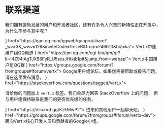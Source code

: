 
<Guide title="联系渠道">

# 联系渠道

我们拥有蓬勃发展的用户和开发者社区，还有许多令人兴奋的新特性正在开发中，
为什么不参与其中呢？

<Cards columns={2}>
  <Card title="Vert.x中国用户组QQ频道" icon={<TencentQQGuild />} href="https://qun.qq.com/qqweb/qunpro/share?_wv=3&_wwv=128&inviteCode=1reLvB&from=246610&biz=ka">
    Vert.x中国用户组QQ频道
  </Card>
  <Card title="Vert.x中国用户组QQ群" icon={<Tencentqq />} href="https://qm.qq.com/cgi-bin/qm/qr?k=I4Z94iAgTJXB6FyR_U5scsJHtkjb1pif&jump_from=webapi">
    Vert.x中国用户组QQ群
  </Card>
  <Card title="用户组" icon={<Googlemessages />} href="https://groups.google.com/forum/?fromgroups#!forum/vertx">
    Google用户组论坛。如果您需要帮助或报告问题，请在这里发布消息。
  </Card>
  <Card title="Stack Overflow" icon={<Stackoverflow />} href="https://stackoverflow.com/questions/tagged/vert.x">

请给你的问题加上 `vert.x` 标签。我们会尽力回答 StackOverflow 上的问题，
但与用户组保持联系是我们的更高优先级的任务。

  </Card>
  <Card title="Discord" icon={<Discord />} href="https://discord.gg/KzEMwP2">
    进来和其他用户一起聊天吧。
  </Card>
  <Card title="开发者组" icon={<Googlemessages />} href="https://groups.google.com/forum/?fromgroups#!forum/vertx-dev">
    面向Vert.x核心开发人员和贡献者的Google小组。
  </Card>
</Cards>

</Guide>
